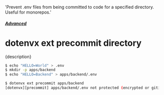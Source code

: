   'Prevent .env files from being committed to code for a specified directory. Useful for monorepos.'

##### [Advanced](/docs/advanced)
# dotenvx ext precommit directory

<p className="lead">{description}</p>

```sh
$ echo "HELLO=World" > .env
$ mkdir -p apps/backend
$ echo "HELLO=Backend" > apps/backend/.env

$ dotenvx ext precommit apps/backend
[dotenvx][precommit] apps/backend/.env not protected (encrypted or gitignored)
```
